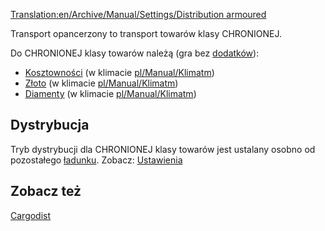 [[Translation:en/Archive/Manual/Settings/Distribution armoured]]
 

Transport opancerzony to transport towarów klasy CHRONIONEJ.

Do CHRONIONEJ klasy towarów należą (gra bez [[pl/Manual/NewGRF|dodatków]]):
*[[pl/Manual/Base Set/Cargos/Kosztowności|Kosztowności]] (w klimacie [[pl/Manual/Klimat]]m)
*[[pl/Manual/Base Set/Cargos/Złoto|Złoto]] (w klimacie [[pl/Manual/Klimat]]m)
*[[pl/Manual/Base Set/Cargos/Diamenty|Diamenty]] (w klimacie [[pl/Manual/Klimat]]m)

== Dystrybucja ==

Tryb dystrybucji dla CHRONIONEJ klasy towarów jest ustalany osobno od pozostałego [[pl/Manual/Ładunek|ładunku]]. Zobacz:  [[pl/Archive/Unmapped/Ustawienia/Środowisko#tryb-dystrybucji-dla-chronionej-klasy-towarow|Ustawienia]]

== Zobacz też ==

[[pl/Manual/Dystrybucja ładunku|Cargodist]]